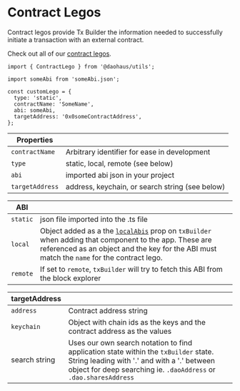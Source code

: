 # Contract Legos

Contract legos provide Tx Builder the information needed to successfully initiate a transaction with an external contract.

Check out all of our [contract legos](https://github.com/HausDAO/monorepo/blob/develop/libs/moloch-v3-legos/src/contracts.ts#L5).

```tsx
import { ContractLego } from '@daohaus/utils';

import someAbi from 'someAbi.json';

const customLego = {
  type: 'static',
  contractName: 'SomeName',
  abi: someAbi,
  targetAddress: '0x0someContractAddress',
};
```

| Properties      |                                                 |
| --------------- | ----------------------------------------------- |
| `contractName`  | Arbitrary identifier for ease in development    |
| `type`          | static, local, remote (see below)               |
| `abi`           | imported abi json in your project               |
| `targetAddress` | address, keychain, or search string (see below) |

| ABI      |                                                                                                                                                                                                                                                                                               |
| -------- | --------------------------------------------------------------------------------------------------------------------------------------------------------------------------------------------------------------------------------------------------------------------------------------------- |
| `static` | json file imported into the .ts file                                                                                                                                                                                                                                                          |
| `local`  | Object added as a the [`localAbis`](https://github.com/HausDAO/monorepo/blob/develop/libs/tx-builder/src/TXBuilder.tsx#L77) prop on `txBuilder` when adding that component to the app. These are referenced as an object and the key for the ABI must match the `name` for the contract lego. |
| `remote` | If set to `remote`, `txBuilder` will try to fetch this ABI from the block explorer                                                                                                                                                                                                            |

| targetAddress |                                                                                                                                                                                                         |
| ------------- | ------------------------------------------------------------------------------------------------------------------------------------------------------------------------------------------------------- |
| `address`     | Contract address string                                                                                                                                                                                 |
| `keychain`    | Object with chain ids as the keys and the contract address as the values                                                                                                                                |
| search string | Uses our own search notation to find application state within the `txBuilder` state. String leading with '.' and with a '.' between object for deep searching ie. `.daoAddress` or `.dao.sharesAddress` |
